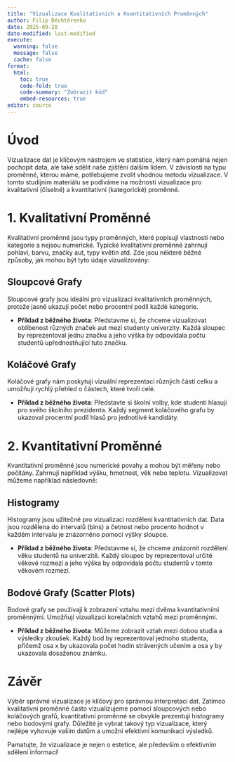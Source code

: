 ```yaml
---
title: "Vizualizace Kvalitativních a Kvantitativních Proměnných"
author: Filip Děchtěrenko
date: 2025-09-20
date-modified: last-modified
execute:
  warning: false
  message: false
  cache: false
format:
  html:
    toc: true
    code-fold: true
    code-summary: "Zobrazit kód"
    embed-resources: true
editor: source
---
```


# Úvod

Vizualizace dat je klíčovým nástrojem ve statistice, který nám pomáhá nejen pochopit data, ale také sdělit naše zjištění dalším lidem. V závislosti na typu proměnné, kterou máme, potřebujeme zvolit vhodnou metodu vizualizace. V tomto studijním materiálu se podíváme na možnosti vizualizace pro kvalitativní (číselné) a kvantitativní (kategorické) proměnné.

# 1. Kvalitativní Proměnné

Kvalitativní proměnné jsou typy proměnných, které popisují vlastnosti nebo kategorie a nejsou numerické. Typické kvalitativní proměnné zahrnují pohlaví, barvu, značky aut, typy květin atd. Zde jsou některé běžné způsoby, jak mohou být tyto údaje vizualizovány:

## Sloupcové Grafy

Sloupcové grafy jsou ideální pro vizualizaci kvalitativních proměnných, protože jasně ukazují počet nebo procentní podíl každé kategorie. 

- **Příklad z běžného života**: Představme si, že chceme vizualizovat oblíbenost různých značek aut mezi studenty univerzity. Každá sloupec by reprezentoval jednu značku a jeho výška by odpovídala počtu studentů upřednostňující tuto značku.

## Koláčové Grafy

Koláčové grafy nám poskytují vizuální reprezentaci různých částí celku a umožňují rychlý přehled o částech, které tvoří celé.

- **Příklad z běžného života**: Představte si školní volby, kde studenti hlasují pro svého školního prezidenta. Každý segment koláčového grafu by ukazoval procentní podíl hlasů pro jednotlivé kandidáty.

# 2. Kvantitativní Proměnné

Kvantitativní proměnné jsou numerické povahy a mohou být měřeny nebo počítány. Zahrnují například výšku, hmotnost, věk nebo teplotu. Vizualizovat můžeme například následovně:

## Histogramy

Histogramy jsou užitečné pro vizualizaci rozdělení kvantitativních dat. Data jsou rozdělena do intervalů (bins) a četnost nebo procento hodnot v každém intervalu je znázorněno pomocí výšky sloupce.

- **Příklad z běžného života**: Představme si, že chceme znázornit rozdělení věku studentů na univerzitě. Každý sloupec by reprezentoval určité věkové rozmezí a jeho výška by odpovídala počtu studentů v tomto věkovém rozmezí.

## Bodové Grafy (Scatter Plots)

Bodové grafy se používají k zobrazení vztahu mezi dvěma kvantitativními proměnnými. Umožňují vizualizaci korelačních vztahů mezi proměnnými.

- **Příklad z běžného života**: Můžeme zobrazit vztah mezi dobou studia a výsledky zkoušek. Každý bod by reprezentoval jednoho studenta, přičemž osa x by ukazovala počet hodin strávených učením a osa y by ukazovala dosaženou známku.

# Závěr

Výběr správné vizualizace je klíčový pro správnou interpretaci dat. Zatímco kvalitativní proměnné často vizualizujeme pomocí sloupcových nebo koláčových grafů, kvantitativní proměnné se obvykle prezentují histogramy nebo bodovými grafy. Důležité je vybrat takový typ vizualizace, který nejlépe vyhovuje vašim datům a umožní efektivní komunikaci výsledků. 

Pamatujte, že vizualizace je nejen o estetice, ale především o efektivním sdělení informací!

